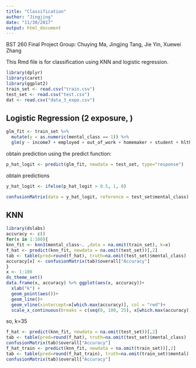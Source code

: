 ```yaml
---
title: "Classification"
author: "Jingjing"
date: "11/30/2017"
output: html_document
---
```

BST 260 Final Project
Group: Chuying Ma, Jingjing Tang, Jie Yin, Xuewei Zhang

This Rmd file is for classification using KNN and logistic regression.
```r
library(dplyr)
library(caret)
library(ggplot2)
train_set <- read.csv("train.csv")
test_set <- read.csv("test.csv")
dat <- read.csv("data_3_expo.csv")
```


## Logistic Regression (2 exposure,  )
```r
glm_fit <- train_set %>% 
  mutate(y = as.numeric(mental_class == 1)) %>%
  glm(y ~ income7 + employed + out_of_work + homemaker + student + hlthplan + exercise + smoke + drink + genhlth_fa + genhlth_po + qlactlm + pm2.5 + ozone + greenness, data=., family = "binomial")
```

obtain prediction using the predict function:

```r
p_hat_logit <- predict(glm_fit, newdata = test_set, type="response")
```

obtain predictions

```r
y_hat_logit <- ifelse(p_hat_logit > 0.5, 1, 0)

confusionMatrix(data = y_hat_logit, reference = test_set$mental_class)
```


## KNN

```r
library(dslabs)
accuracy <- c()
for(x in 1:100){
knn_fit <- knn3(mental_class~. ,data = na.omit(train_set), k=x)
f_hat <- predict(knn_fit, newdata = na.omit(test_set))[,2]
tab <- table(pred=round(f_hat), truth=na.omit(test_set)$mental_class)
accuracy[x] <- confusionMatrix(tab)$overall["Accuracy"]
}
x <- 1:100
ds_theme_set()
data.frame(x, accuracy) %>% ggplot(aes(x, accuracy))+
  xlab("k") +
  geom_point(aes())+
  geom_line()+
  geom_vline(xintercept=x[which.max(accuracy)], col = "red")+
  scale_x_continuous(breaks = c(seq(0, 100, 25), x[which.max(accuracy)]))
```

so, k=35

```r
f_hat <- predict(knn_fit, newdata = na.omit(test_set))[,2]
tab <- table(pred=round(f_hat), truth=na.omit(test_set)$mental_class)
confusionMatrix(tab)$overall["Accuracy"]
f_hat_train <- predict(knn_fit, newdata = na.omit(train_set))[,2]
tab <- table(pred=round(f_hat_train), truth=na.omit(train_set)$mental)
confusionMatrix(tab)$overall["Accuracy"]
```
